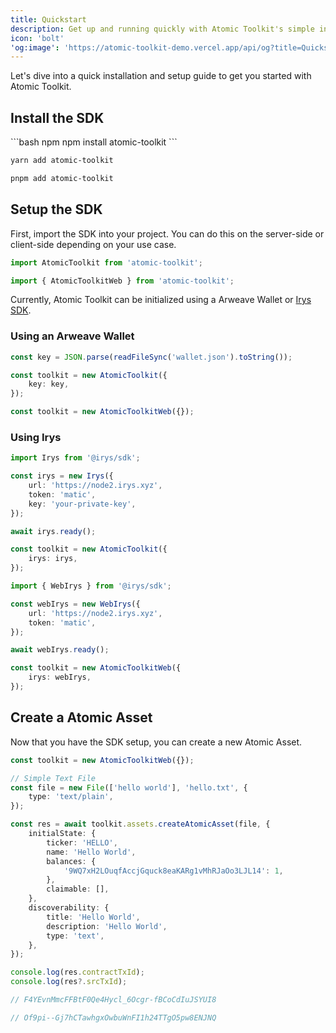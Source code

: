 ```yaml
---
title: Quickstart
description: Get up and running quickly with Atomic Toolkit's simple installation and setup process.
icon: 'bolt'
'og:image': 'https://atomic-toolkit-demo.vercel.app/api/og?title=Quickstart%20Guide'
---
```


Let's dive into a quick installation and setup guide to get you started with Atomic Toolkit.

## Install the SDK

<CodeGroup>
```bash npm
npm install atomic-toolkit
```

```bash yarn
yarn add atomic-toolkit
```

```bash pnpm
pnpm add atomic-toolkit
```

</CodeGroup>

## Setup the SDK

First, import the SDK into your project. You can do this on the server-side or client-side depending on your use case.

<CodeGroup>

```ts Server-side
import AtomicToolkit from 'atomic-toolkit';
```

```ts Client-side
import { AtomicToolkitWeb } from 'atomic-toolkit';
```

</CodeGroup>

Currently, Atomic Toolkit can be initialized using a Arweave Wallet or [Irys SDK](https://irys.xyz/).

### Using an Arweave Wallet

<CodeGroup>

```ts Server-side
const key = JSON.parse(readFileSync('wallet.json').toString());

const toolkit = new AtomicToolkit({
    key: key,
});
```

```ts Client-side
const toolkit = new AtomicToolkitWeb({});
```

</CodeGroup>

### Using Irys

<CodeGroup>

```ts Server-side
import Irys from '@irys/sdk';

const irys = new Irys({
    url: 'https://node2.irys.xyz',
    token: 'matic',
    key: 'your-private-key',
});

await irys.ready();

const toolkit = new AtomicToolkit({
    irys: irys,
});
```

```ts Client-side
import { WebIrys } from '@irys/sdk';

const webIrys = new WebIrys({
    url: 'https://node2.irys.xyz',
    token: 'matic',
});

await webIrys.ready();

const toolkit = new AtomicToolkitWeb({
    irys: webIrys,
});
```

</CodeGroup>

## Create a Atomic Asset

Now that you have the SDK setup, you can create a new Atomic Asset.

```ts
const toolkit = new AtomicToolkitWeb({});

// Simple Text File
const file = new File(['hello world'], 'hello.txt', {
    type: 'text/plain',
});

const res = await toolkit.assets.createAtomicAsset(file, {
    initialState: {
        ticker: 'HELLO',
        name: 'Hello World',
        balances: {
            '9WQ7xH2LOuqfAccjGquck8eaKARg1vMhRJaOo3LJL14': 1,
        },
        claimable: [],
    },
    discoverability: {
        title: 'Hello World',
        description: 'Hello World',
        type: 'text',
    },
});

console.log(res.contractTxId);
console.log(res?.srcTxId);

// F4YEvnMmcFFBtF0Qe4Hycl_6Ocgr-fBCoCdIuJSYUI8

// Of9pi--Gj7hCTawhgxOwbuWnFI1h24TTgO5pw8ENJNQ
```
